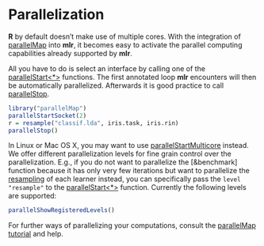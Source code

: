 # Parallelization

**R** by default doesn't make use of multiple cores.
With the integration of [parallelMap](https://github.com/berndbischl/parallelMap) into
**mlr**, it becomes easy to activate the parallel computing capabilities already
supported by **mlr**.

All you have to do is select an interface by calling one of the
[parallelStart<*>](&parallelMap::parallelStart) functions.
The first annotated loop **mlr** encounters will then be automatically parallelized.
Afterwards it is good practice to call [parallelStop](&parallelMap::parallelStop).

```r
library("parallelMap")
parallelStartSocket(2)
r = resample("classif.lda", iris.task, iris.rin)
parallelStop()
```

In Linux or Mac OS X, you may want to use
[parallelStartMulticore](&parallelMap::parallelStartMulticore) instead.
We offer different parallelization levels for fine grain control over the parallelization.
E.g., if you do not want to parallelize the [&benchmark] function because it has only very
few iterations but want to parallelize the [resampling](&resample) of each learner instead,
you can specifically pass the ``level`` `"resample"` to the
[parallelStart<*>](&parallelMap::parallelStart) function.
Currently the following levels are supported:
```r
parallelShowRegisteredLevels()
```

For further ways of parallelizing your computations, consult the
[parallelMap tutorial](https://github.com/berndbischl/parallelMap#parallelmap) and help.
